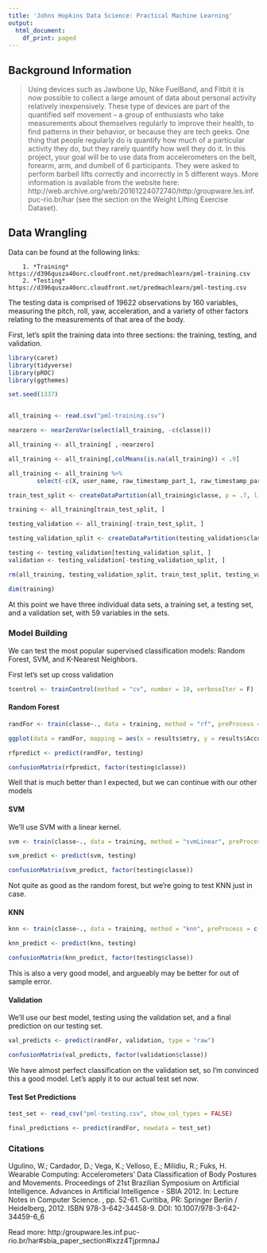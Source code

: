 ```yaml
---
title: 'Johns Hopkins Data Science: Practical Machine Learning'
output:
  html_document:
    df_print: paged
---
```

## Background Information
> Using devices such as Jawbone Up, Nike FuelBand, and Fitbit it is now possible to collect a large amount of data about personal activity relatively inexpensively. These type of devices are part of the quantified self movement – a group of enthusiasts who take measurements about themselves regularly to improve their health, to find patterns in their behavior, or because they are tech geeks. One thing that people regularly do is quantify how much of a particular activity they do, but they rarely quantify how well they do it. In this project, your goal will be to use data from accelerometers on the belt, forearm, arm, and dumbell of 6 participants. They were asked to perform barbell lifts correctly and incorrectly in 5 different ways. More information is available from the website here: http://web.archive.org/web/20161224072740/http:/groupware.les.inf.puc-rio.br/har (see the section on the Weight Lifting Exercise Dataset).

## Data Wrangling
Data can be found at the following links:

        1. *Training* https://d396qusza40orc.cloudfront.net/predmachlearn/pml-training.csv
        2. *Testing* https://d396qusza40orc.cloudfront.net/predmachlearn/pml-testing.csv

The testing data is comprised of 19622 observations by 160 variables, measuring the pitch, roll, yaw, acceleration, and a variety of other factors relating to the measurements of that area of the body. 

First, let's split the training data into three sections: the training, testing, and validation. 

```r
library(caret)
library(tidyverse)
library(pROC)
library(ggthemes)

set.seed(1337)


all_training <- read.csv("pml-training.csv")

nearzero <- nearZeroVar(select(all_training, -c(classe)))

all_training <- all_training[ ,-nearzero]

all_training <- all_training[,colMeans(is.na(all_training)) < .9]

all_training <- all_training %>%
        select(-c(X, user_name, raw_timestamp_part_1, raw_timestamp_part_2, cvtd_timestamp, num_window))

train_test_split <- createDataPartition(all_training$classe, p = .7, list = FALSE)

training <- all_training[train_test_split, ]

testing_validation <- all_training[-train_test_split, ]

testing_validation_split <- createDataPartition(testing_validation$classe, p = .7, list = FALSE)

testing <- testing_validation[testing_validation_split, ]
validation <- testing_validation[-testing_validation_split, ]

rm(all_training, testing_validation_split, train_test_split, testing_validation)

dim(training)
```

At this point we have three individual data sets, a training set, a testing set, and a validation set, with 59 variables in the sets.


### Model Building

We can test the most popular supervised classification models: Random Forest, SVM, and K-Nearest Neighbors.

First let's set up cross validation
```r
tcontrol <- trainControl(method = "cv", number = 10, verboseIter = F)
```

#### Random Forest

```r
randFor <- train(classe~., data = training, method = "rf", preProcess = c("center", "scale"), trControl = tcontrol)
```

```r
ggplot(data = randFor, mapping = aes(x = results$mtry, y = results$Accuracy)) + geom_smooth()
```

```r
rfpredict <- predict(randFor, testing)

confusionMatrix(rfpredict, factor(testing$classe))
```

Well that is much better than I expected, but we can continue with our other models

#### SVM

We'll use SVM with a linear kernel.
```r
svm <- train(classe~., data = training, method = "svmLinear", preProcess = c("center", "scale"), trControl = tcontrol)

svm_predict <- predict(svm, testing)

confusionMatrix(svm_predict, factor(testing$classe))
```

Not quite as good as the random forest, but we're going to test KNN just in case.


#### KNN

```r
knn <- train(classe~., data = training, method = "knn", preProcess = c("center", "scale"), trControl = tcontrol)

knn_predict <- predict(knn, testing)

confusionMatrix(knn_predict, factor(testing$classe))
```

This is also a very good model, and argueably may be better for out of sample error. 

#### Validation

We'll use our best model, testing using the validation set, and a final prediction on our testing set.
```r
val_predicts <- predict(randFor, validation, type = "raw")

confusionMatrix(val_predicts, factor(validation$classe))

```

We have almost perfect classification on the validation set, so I'm convinced this a good model. Let's apply it to our actual test set now.



#### Test Set Predictions
```r
test_set <- read_csv("pml-testing.csv", show_col_types = FALSE)

final_predictions <- predict(randFor, newdata = test_set)

```



### Citations

Ugulino, W.; Cardador, D.; Vega, K.; Velloso, E.; Milidiu, R.; Fuks, H. Wearable Computing: Accelerometers' Data Classification of Body Postures and Movements. Proceedings of 21st Brazilian Symposium on Artificial Intelligence. Advances in Artificial Intelligence - SBIA 2012. In: Lecture Notes in Computer Science. , pp. 52-61. Curitiba, PR: Springer Berlin / Heidelberg, 2012. ISBN 978-3-642-34458-9. DOI: 10.1007/978-3-642-34459-6_6

Read more: http:/groupware.les.inf.puc-rio.br/har#sbia_paper_section#ixzz4TjprmnaJ